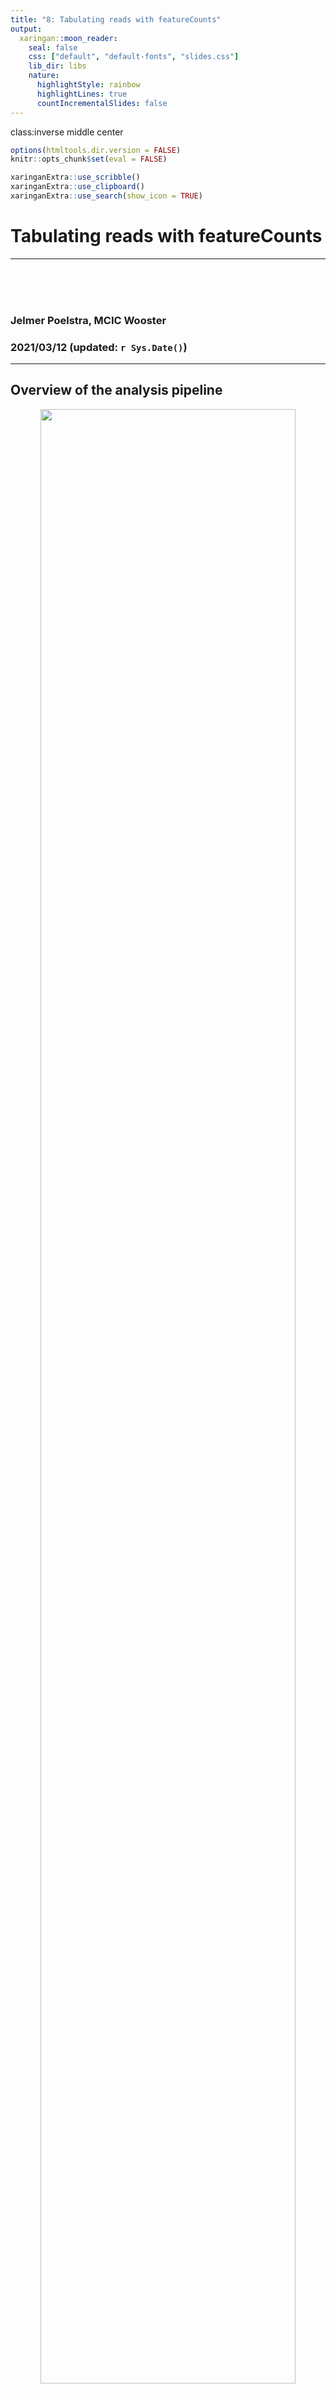 ```yaml
---
title: "8: Tabulating reads with featureCounts"
output:
  xaringan::moon_reader:
    seal: false
    css: ["default", "default-fonts", "slides.css"]
    lib_dir: libs
    nature:
      highlightStyle: rainbow
      highlightLines: true
      countIncrementalSlides: false
---
```

class:inverse middle center

```r
options(htmltools.dir.version = FALSE)
knitr::opts_chunk$set(eval = FALSE)
```

```r
xaringanExtra::use_scribble()
xaringanExtra::use_clipboard()
xaringanExtra::use_search(show_icon = TRUE)
```

# Tabulating reads with featureCounts

----

<br> <br> <br>

### Jelmer Poelstra, MCIC Wooster
### 2021/03/12 (updated: `r Sys.Date()`)

---

## Overview of the analysis pipeline

<p align="center">
<img src=img/pipeline-overview2.png width="90%">
</p>

---

## Overview so far: files

<p align="center">
<img src=img/pipeline-files.svg width="90%">
</p>

---

## Counting genes (and other genomic features)

- Now that we have our alignments, we need to count how many reads align to
  each gene for each sample.

- A genomic "feature" is an annotated elements in the genome such as a
  gene, exon, intron, or UTR.

  Therefore, counting "features" is the more general name for this,
  since we could just as well be counting exons.

--

<br> <br> <br>

.content-box-info[
Counting *transcripts* (i.e. distinguishing the products of alternative splicing
within a gene) is a lot trickier than gene- or exon-counting,
since transcripts will share a lot of features.

We will not count transcripts now, and the software we will use is also not 
designed for that.
]

---

## Features are referenced using GFF annotation files

While genome *sequences* are stored in FASTA files,
**annotation information** is stored in files like GFF (or GTF).

- These files contain coordinates for **_genomic features_**
  (genes, transcripts, exons, etc.) &ndash; **one per row**.

- They also contain lots of additional information for each feature.

Let's have a look at the GFF file we are working with.

---

## GFF file for the tomato ITAG4.1 annotation

- First, we have a header, whose lines start with a `#` (comment),
  and which has information about the different chromosomes/scaffold:

```sh
less -S data/ref/annot/ITAG4.1/ITAG4.1_gene_models.gff

##gff-version 3
##sequence-regionSL4.0ch00      1       9643250
##sequence-regionSL4.0ch01      1       90863682
##sequence-regionSL4.0ch02      1       53473368
##sequence-regionSL4.0ch03      1       65298490
##sequence-regionSL4.0ch04      1       64459972
##sequence-regionSL4.0ch05      1       65269487
##sequence-regionSL4.0ch06      1       47258699
##sequence-regionSL4.0ch07      1       67883646
##sequence-regionSL4.0ch08      1       63995357
##sequence-regionSL4.0ch09      1       68513564
##sequence-regionSL4.0ch10      1       64792705
##sequence-regionSL4.0ch11      1       54379777
##sequence-regionSL4.0ch12      1       66688036
```

---

## GFF file for the tomato ITAG4.1 annotation (cont.)

The main part of the file is tabular:

```sh
less -S data/ref/annot/ITAG4.1/ITAG4.1_gene_models.gff

# chrom            source  feature start   end     score   strand  frame   attribute

#> SL4.0ch00       maker   gene    83863   84177   .       +       .       ID=gene:Solyc00g160260.1;Name=Solyc00g160260.1
#> SL4.0ch00       maker   mRNA    83863   84177   .       +       .       #> ID=mRNA:Solyc00g160260.1.1;Parent=gene:Solyc00g160260.1;Name=Solyc00g160260.1.1;_aed=0.30;_eaed=0.59;_qi=0|0|0|1|0|0|2#> |0|100;Note=Homeobox leucine-zipper protein (AHRD V3.11 *-* tr|Q8H963|Q8H963_ZINVI)
#> SL4.0ch00       maker   exon    83863   84043   .       +       .       #> ID=exon:Solyc00g160260.1.1.1;Parent=mRNA:Solyc00g160260.1.1
#> SL4.0ch00       maker   CDS     83863   84043   .       +       0       #> ID=CDS:Solyc00g160260.1.1.1;Parent=mRNA:Solyc00g160260.1.1
#> SL4.0ch00       maker   exon    84056   84177   .       +       .       #> ID=exon:Solyc00g160260.1.1.2;Parent=mRNA:Solyc00g160260.1.1
#> SL4.0ch00       maker   CDS     84056   84177   .       +       2       #> ID=CDS:Solyc00g160260.1.1.2;Parent=mRNA:Solyc00g160260.1.1
#> ###
#> SL4.0ch00       maker   gene    166754  167268  .       -       .       ID=gene:Solyc00g160270.1;Name=Solyc00g160270.1
#> SL4.0ch00       maker   mRNA    166754  167268  .       -       .       #> ID=mRNA:Solyc00g160270.1.1;Parent=gene:Solyc00g160270.1;Name=Solyc00g160270.1.1;_aed=0.25;_eaed=0.44;_qi=0|0|0|1|0|0|2#> |0|166;Note=Glucuronoxylan 4-O-methyltransferase-like protein (DUF579) (AHRD V3.11 *-
#> SL4.0ch00       maker   exon    166754  167102  .       -       .       #> ID=exon:Solyc00g160270.1.1.1;Parent=mRNA:Solyc00g160270.1.1
#> SL4.0ch00       maker   CDS     166754  167102  .       -       1       #> ID=CDS:Solyc00g160270.1.1.1;Parent=mRNA:Solyc00g160270.1.1
#> SL4.0ch00       maker   exon    167117  167268  .       -       .       #> ID=exon:Solyc00g160270.1.1.2;Parent=mRNA:Solyc00g160270.1.1
#> SL4.0ch00       maker   CDS     167117  167268  .       -       0       ID=CDS:Solyc00g160270.1.1.2;Parent=mRNA:Solyc00g160270.1.1
#> ###
```

---

## Counting features

<figure>
<p align="center">
<img src=img/featurecounts_counting.png width="90%">
<figcaption><a href="https://hbctraining.github.io/Intro-to-rnaseq-hpc-O2/lessons/05_counting_reads.html">Figure from hbctraining.github.io</a> </figcaption>
</p>
</figure>

---


## The result: a table with counts per gene per sample

<figure>
<p align="center">
<img src=img/featurecounts_matrix.png width="65%">
<figcaption><a href="https://hbctraining.github.io/Intro-to-rnaseq-hpc-O2/lessons/05_counting_reads.html">Figure from hbctraining.github.io</a> </figcaption>
</p>
</figure>

---

## featureCounts

As always, there are several programs available to do this,
but we will use *featureCounts*, a very widely used tool that is part of the
*Subread* package.

- As mentioned, we will be counting a the **gene level**.

- *featureCounts* will produce **raw counts**.

  That is, a count of 10 for `gene_x` and `sample_a` literally means that in the
  BAM file for `sample_a`, 10 qualifying reads (or read pairs) mapped to `gene_x`.
  
- We will do some normalization prior to differential expression (DE) analysis,
  but don't need to transform data to relative counts like FPKM or TPM.
  
  This is because we are interested in comparing expression levels *between samples*
  but *within genes*.

---

## How featureCounts counts

<figure>
<p align="center">
<img src=img/featurecounts_counting2.png width="50%">
<figcaption><a href="https://hbctraining.github.io/Intro-to-rnaseq-hpc-O2/lessons/05_counting_reads.html">Figure from hbctraining.github.io</a> </figcaption>
</p>
</figure>

---

## Creating a *Conda* environment with *Subread*

At OSC, run the following to create a *Conda* environment with the *Subread*
package installed:

```sh
module load python/3.6-conda5.2
conda create -n subread-env -c bioconda subread
```

Check whether it worked:
```sh
source activate subread-env
featureCounts --help
```

<br> <br>

.content-box-info[
From now on, to load the Conda module to run *featureCounts*:

```sh
module load python/3.6-conda5.2
source activate subread-env
```
]

---

## Running featureCounts

We will use *featureCounts* with the following options:

```sh
featureCounts \
    -s 2 \               # Reverse-stranded library
    -p \                 # Count fragments, not reads (paired-end)
    -B \                 # Require both of pair to be aligned
    -C \                 # Don't count pairs with discordant mates
    -t gene \            # Feature type to count (e.g. exon or gene)
    -g Name \            # Name of feature type in annotation file
    -T 12 \              # Number of threads
    -a "$gff_file" \     # Annotation file
    -o "$output_file" \  # Main output file (count matrix)
    "$bam_dir"/*bam      # Any number of BAM files
```


    
---

## Some other options and defaults

| Option   | Details
|----------|----------
| -0       | Assign reads that overlap with multiple features <br> (default: not assigned)
| -M       | Include multi-mapping reads (default: not included)
| --minOverlap | Minimum number of overlapping bases required for <br> read assignment (default: 1)
| -s       | Strand-specific read counting: <br> 0=unstranded, 1=stranded, 2=reversely stranded


<br>

Also of note,
[featureCounts will](https://bioconductor.org/packages/release/bioc/vignettes/Rsubread/inst/doc/SubreadUsersGuide.pdf):
>Automatically sort paired-end reads. Users can provide either location-sorted or namesorted bams files to featureCounts. Read sorting is implemented on the fly and it only
incurs minimal time cost.

---

## Key parts of a script to run featureCounts

```sh
#!/bin/bash
#SBATCH --account=PAS0471
#SBATCH --time=4:00:00
#SBATCH --cpus-per-task=12
#SBATCH --out=slurm-featureCounts-%j.out
set -e -u -o pipefail

module load python/3.6-conda5.2
source activate subread-env

bam_dir=$1
output_dir=$2
gff_file=$3

mkdir -p "$output_dir"
output_file="$output_dir"/counts.txt

featureCounts -p -B -C -t gene -g Name \
    -T "$SLURM_CPUS_ON_NODE" \
    -a "$gff_file" \
    -o "$output_file" \
    "$bam_dir"/*bam
```

---

## Prepare to run the featureCounts script

We will first clean up the SLURM log files a bit:

```sh
mkdir logs          # Create a dir for the log files
mv slurm-* logs/    # Move all SLURM logs
```

<br>

Next, we have to remove the empty BAM file for the sample for which alignment
failed &ndash; otherwise, *featureCounts* will complain:

```sh
rm results/align/bam/T_30_Aligned.sortedByCoord.out.bam
```

---

## Run the featureCounts script

```sh
cd /fs/project/PAS0471/teach/misc/2021-02_rnaseq/$USER/

bam_dir=results/align/bam
output_dir=results/count
gff_file=data/ref/annot/ITAG4.1/ITAG4.1_gene_models.gff

sbatch scripts/count/featureCounts.sh $bam_dir $output_dir $gff_file
```

---

## featureCounts output: `.summary` file

```sh
less results/count/counts.txt.summary

# Status  results/align/bam/C6_myb2_Aligned.sortedByCoord.out.bam # results/align/bam/C6_myb3_Aligned.sortedByCoord.out.bam # results/align/bam/C6_myb4_Aligned.sortedByCoord.out.bam # results/align/bam/cnt_1_Aligned.sortedByCoord.out.bam   # results/align/bam/cnt_2_Aligned.sortedByCoord.out.bam   # results/align/bam/cnt_3_Aligned.sortedByCoord.out.bam   # results/align/bam/CT_05_Aligned.sortedByCoord.out.bam   # results/align/bam/CT_06_Aligned.sortedByCoord.out.bam   # results/align/bam/CT_09_Aligned.sortedByCoord.out.bam   # results/align/bam/myb_1_Aligned.sortedByCoord.out.bam   # results/align/bam/myb_2_Aligned.sortedByCoord.out.bam   # results/align/bam/myb_3_Aligned.sortedByCoord.out.bam   # results/align/bam/T_26_Aligned.sortedByCoord.out.bam    # results/align/bam/T_29_Aligned.sortedByCoord.out.bam
# Assigned                       1782267  2149116  1346560  1857113  1860672  1646598  # 2177472  2026202  2228740  2147773  2215221  2262312  1926824  2294866
# Unassigned_Unmapped            0        0        0        0        0        0        # 0        0        0        0        0        0        0        0
# Unassigned_Read_Type           0        0        0        0        0        0        # 0        0        0        0        0        0        0        0
# Unassigned_Singleton           0        3        1        1        0        2        # 0        1        0        0        2        1        0        1
# Unassigned_MappingQuality      0        0        0        0        0        0        # 0        0        0        0        0        0        0        0
# Unassigned_Chimera             0        0        0        0        0        0        # 0        0        0        0        0        0        0        0
# Unassigned_FragmentLength      0        0        0        0        0        0        # 0        0        0        0        0        0        0        0
# Unassigned_Duplicate           0        0        0        0        0        0        # 0        0        0        0        0        0        0        0
# Unassigned_MultiMapping        128327   144273   119209   153962   174780   144870   # 138855   138661   141028   127180   154870   140478   117774   142431
# Unassigned_Secondary           0        0        0        0        0        0        # 0        0        0        0        0        0        0        0
# Unassigned_NonSplit            0        0        0        0        0        0        # 0        0        0        0        0        0        0        0
# Unassigned_NoFeatures          151678   195102   182434   213739   200924   192799   # 191260   179008   186799   166075   171115   173195   157256   182054
# Unassigned_Overlapping_Length  0        0        0        0        0        0        # 0        0        0        0        0        0        0        0
# Unassigned_Ambiguity           10703    12905    8101     12647    12128    10852    # 12899    11531    12289    13778    12647    13605    11158    13119
```

---

## featureCounts output: count table

```sh
# # Program:featureCounts v2.0.1; Command:"featureCounts" "-s" "2" "-p" "-B" "-t" # "gene" "-g" "Name" "-T" "4" "-a" "data/ref/annot/ITAG4.1/ITAG4.1_gene_models.gff" # "-o" "results/count/counts.txt" # "results/align/bam/C6_myb2_Aligned.sortedByCoord.out.bam" # "results/align/bam/C6_myb3_Aligned.sortedByCoord.out.bam" # "results/align/bam/C6_myb4_Aligned.sortedByCoord.out.bam" # "results/align/bam/cnt_1_Aligned.sortedByCoord.out.bam" # "results/align/bam/cnt_2_Aligned.sortedByCoord.out.bam" # "results/align/bam/cnt_3_Aligned.sortedByCoord.out.bam" # "results/align/bam/CT_05_Aligned.sortedByCoord.out.bam" # "results/align/bam/CT_06_Aligned.sortedByCoord.out.bam" # "results/align/bam/CT_09_Aligned.sortedByCoord.out.bam" # "results/align/bam/myb_1_Aligned.sortedByCoord.out.bam" # "results/align/bam/myb_2_Aligned.sortedByCoord.out.bam" # "results/align/bam/myb_3_Aligned.sortedByCoord.out.bam" # "results/align/bam/T_26_Aligned.sortedByCoord.out.bam" # "results/align/bam/T_29_Aligned.sortedByCoord.out.bam" 
# Geneid  Chr     Start   End     Strand  Length  # results/align/bam/C6_myb2_Aligned.sortedByCoord.out.bam # results/align/bam/C6_myb3_Aligned.sortedByCoord.out.bam # results/align/bam/C6_myb4_Aligned.sortedByCoord.out.bam # results/align/bam/cnt_1_Aligned.sortedByCoord.out.bam   # results/align/bam/cnt_2_Aligned.sortedByCoord.out.bam   # results/align/bam/cnt_3_Aligned.sortedByCoord.out.bam   # results/align/bam/CT_05_Aligned.sortedByCoord.out.bam   # results/align/bam/CT_06_Aligned.sortedByCoord.out.bam   # results/align/bam/CT_09_Aligned.sortedByCoord.out.bam # results/align/bam/myb_1_Aligned.sortedByCoord.out.bam   # results/align/bam/myb_2_Aligned.sortedByCoord.out.bam   # results/align/bam/myb_3_Aligned.sortedByCoord.out.bam   # results/align/bam/T_26_Aligned.sortedByCoord.out.bam    # results/align/bam/T_29_Aligned.sortedByCoord.out.bam
# Solyc00g160260.1        SL4.0ch00       83863   84177   +       315     0       0    #    0       0       0       0       0       0       0       0       0       0       0 #       0
# Solyc00g160270.1        SL4.0ch00       166754  167268  -       515     0       0    #    0       0       0       0       0       0       0       0       0       0       0 #       0
# Solyc00g500003.1        SL4.0ch00       311496  382066  -       70571   1       0    #    0       0       3       0       0       1       1       3       1       1       0 #       2
# Solyc00g500004.1        SL4.0ch00       417592  418482  +       891     0       0    #    0       0       0       0       0       0       0       0       0       0       0 #       0
# Solyc00g500005.1        SL4.0ch00       478389  478640  +       252     0       0    #    0       0       0       0       0       0       0       0       0       0       0 #       0
# Solyc00g500006.1        SL4.0ch00       481288  483182  -       1895    0       0    #    0       0       0       0       0       0       0       0       0       0       0 #       0
# Solyc00g500007.1        SL4.0ch00       497941  498614  +       674     0       0    #    0       0       0       0       0       0       0       0       0       0       0 #       0
# Solyc00g500008.1        SL4.0ch00       531008  531682  +       675     0       0    #    0       0       0       0       0       0       0       0       0       0       0 #       0
# Solyc00g500009.1        SL4.0ch00       531761  537711  +       5951    0       0    #    0       0       0       0       0       0       0       0       0       0       0 #       0
# Solyc00g500010.1        SL4.0ch00       544694  545489  +       796     0       0    #    0       0       0       0       0       0       0       0       0       0       0 #       0
# Solyc00g500011.1        SL4.0ch00       549361  586470  +       37110   0       0    #    0       0       0       0       0       0       0       0       0       0       0 #       0
# Solyc00g500013.1        SL4.0ch00       589339  596916  +       7578    0       0       0       0       0       0       0       0       0       0       0       0       0       0
# Solyc00g500014.1        SL4.0ch00       628120  644283  +       16164   0       0    #    0       0       0       0       0       0       0       0       0       0       0 #       0
# Solyc00g500015.1        SL4.0ch00       701546  719208  +       17663   0       0    #    0       0       0       0       0       0       0       0       0       0       0 #       0
# Solyc02g010630.2        SL4.0ch00       900015  902268  +       2254    0       0    #    0       0       0       0       0       0       0       0       0       0       0 #       0
# Solyc02g010600.2        SL4.0ch00       903917  904413  -       497     0       0    #    0       0       0       0       0       0       0       0       0       0       0 #       0
# Solyc00g500016.1        SL4.0ch00       914971  916182  -       1212    0       0    #    0       0       0       0       0       0       0       0       0       0       0 #       0
# Solyc00g500017.1        SL4.0ch00       994894  998273  +       3380    0       0    #    0       0       0       0       0       0       0       0       0       0       0 #       0
# Solyc00g500018.1        SL4.0ch00       1000060 1003182 -       3123    0       0       0       0       0       0       0       0       0       0       0       0       0       0
```

---

## Preparing to run MultiQC for all our results so far

Because we switched FASTQ files after running FastQC,
we first need to run FastQC again:

```sh
# Remove the old FastQC results:
rm -r results/QC_fastq/*
```

```sh
# Rerun FastQC:
fastq_dir=data/fastq_concat_subsample
fastq_dir=results/QC_fastq
scripts/qc/fastqc_dir.sh "$fastq_dir" "$fastqc_dir"
```

---

## Running MultiQC for all our results so far

```sh
mkdir results/multiqc

module load python/3.6-conda5.2
source activate multiqc-env

multiqc results/ -o results/multiqc
```

```sh
ls results/multiqc
#> multiqc_report.html multiqc_data
```
